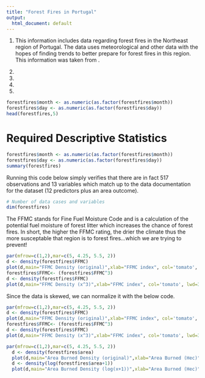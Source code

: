 ```yaml
---
title: "Forest Fires in Portugal"
output:
  html_document: default
---
```


1. This information includes data regarding forest fires in the Northeast region of Portugal. The data uses meteorological and other data with the hopes of finding trends to better prepare for forest fires in this region.  This information was taken from . 

2.

3.

4.

5.

```r
forestfires$month <- as.numeric(as.factor(forestfires$month))
forestfires$day <- as.numeric(as.factor(forestfires$day))
head(forestfires,5)
```


# Required Descriptive Statistics
```r
forestfires$month <- as.numeric(as.factor(forestfires$month))
forestfires$day <- as.numeric(as.factor(forestfires$day))
summary(forestfires)
```

Running this code below simply verifies that there are in fact 517 observations and 13 variables which match up to the data documentation for the dataset (12 predictors plus an area outcome).

```r
# Number of data cases and variables
dim(forestfires)
```
The FFMC stands for Fine Fuel Moisture Code and is a calculation of the potential fuel moisture of forest litter which increases the chance of forest fires. In short, the higher the FFMC rating, the drier the climate thus the more susceptable that region is to forest fires...which we are trying to prevent!
```r
par(mfrow=c(1,2),mar=c(5, 4.25, 5.5, 2))
d <- density(forestfires$FFMC)
plot(d,main="FFMC Density (original)",xlab="FFMC index", col='tomato', lwd=3)
forestfires$FFMC<- (forestfires$FFMC^3)
d <- density(forestfires$FFMC)
plot(d,main="FFMC Density (x^3)",xlab="FFMC index", col='tomato', lwd=3)
```


Since the data is skewed, we can normalize it with the below code. 

```r
par(mfrow=c(1,2),mar=c(5, 4.25, 5.5, 2))
d <- density(forestfires$FFMC)
plot(d,main="FFMC Density (original)",xlab="FFMC index", col='tomato', lwd=3)
forestfires$FFMC<- (forestfires$FFMC^3)
d <- density(forestfires$FFMC)
plot(d,main="FFMC Density (x^3)",xlab="FFMC index", col='tomato', lwd=3)
```







```r
par(mfrow=c(1,2),mar=c(5, 4.25, 5.5, 2))
  d <- density(forestfires$area)
  plot(d,main="Area Burned Density (original)",xlab="Area Burned (Hec)", col='tomato', lwd=3)
  d <- density(log(forestfires$area+1))
  plot(d,main="Area Burned Density (log(x+1))",xlab="Area Burned (Hec)", col='tomato', lwd=3)
```






